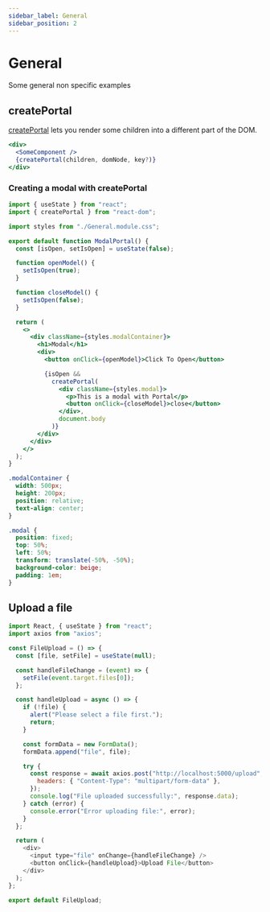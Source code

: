 ```yaml
---
sidebar_label: General
sidebar_position: 2
---
```




# General

Some general non specific examples

## createPortal

[createPortal](https://react.dev/reference/react-dom/createPortal) lets you render some children into a different part of the DOM.

```jsx
<div>
  <SomeComponent />
  {createPortal(children, domNode, key?)}
</div>
```

### Creating a modal with createPortal

<Tabs>

<TabItem value="Modal.jsx">

```jsx
import { useState } from "react";
import { createPortal } from "react-dom";

import styles from "./General.module.css";

export default function ModalPortal() {
  const [isOpen, setIsOpen] = useState(false);

  function openModel() {
    setIsOpen(true);
  }

  function closeModel() {
    setIsOpen(false);
  }

  return (
    <>
      <div className={styles.modalContainer}>
        <h1>Modal</h1>
        <div>
          <button onClick={openModel}>Click To Open</button>

          {isOpen &&
            createPortal(
              <div className={styles.modal}>
                <p>This is a modal with Portal</p>
                <button onClick={closeModel}>close</button>
              </div>,
              document.body
            )}
        </div>
      </div>
    </>
  );
}
```

</TabItem>

<TabItem value="General.module.css">

```css
.modalContainer {
  width: 500px;
  height: 200px;
  position: relative;
  text-align: center;
}

.modal {
  position: fixed;
  top: 50%;
  left: 50%;
  transform: translate(-50%, -50%);
  background-color: beige;
  padding: 1em;
}
```

</TabItem>

</Tabs>

<ModalPortal />

## Upload a file

```javascript
import React, { useState } from "react";
import axios from "axios";

const FileUpload = () => {
  const [file, setFile] = useState(null);

  const handleFileChange = (event) => {
    setFile(event.target.files[0]);
  };

  const handleUpload = async () => {
    if (!file) {
      alert("Please select a file first.");
      return;
    }

    const formData = new FormData();
    formData.append("file", file);

    try {
      const response = await axios.post("http://localhost:5000/upload", formData, {
        headers: { "Content-Type": "multipart/form-data" },
      });
      console.log("File uploaded successfully:", response.data);
    } catch (error) {
      console.error("Error uploading file:", error);
    }
  };

  return (
    <div>
      <input type="file" onChange={handleFileChange} />
      <button onClick={handleUpload}>Upload File</button>
    </div>
  );
};

export default FileUpload;
```
